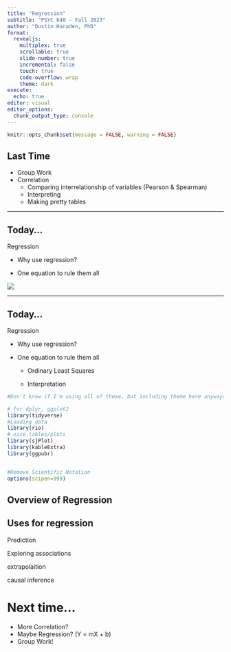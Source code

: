 ```yaml
---
title: "Regression"
subtitle: "PSYC 640 - Fall 2023"
author: "Dustin Haraden, PhD"
format: 
  revealjs:
    multiplex: true
    scrollable: true
    slide-number: true
    incremental: false
    touch: true
    code-overflow: wrap
    theme: dark
execute: 
  echo: true
editor: visual
editor_options: 
  chunk_output_type: console
---
```


```r
knitr::opts_chunk$set(message = FALSE, warning = FALSE)
```

## Last Time

::: nonincremental
-   Group Work
-   Correlation
    -   Comparing interrelationship of variables (Pearson & Spearman)
    -   Interpreting
    -   Making pretty tables
:::

------------------------------------------------------------------------

## Today...

Regression

-   Why use regression?

-   One equation to rule them all

![](images/reg_precious.gif){fig-align="center"}

------------------------------------------------------------------------

## Today...

Regression

-   Why use regression?

-   One equation to rule them all

    -   Ordinary Least Squares

    -   Interpretation

```r

#Don't know if I'm using all of these, but including theme here anyways

# for dplyr, ggplot2
library(tidyverse)
#Loading data
library(rio)
# nice tables/plots
library(sjPlot)
library(kableExtra)
library(ggpubr)


#Remove Scientific Notation 
options(scipen=999)
```

## Overview of Regression

## Uses for regression

Prediction

Exploring associations

extrapolaition

causal inference

# Next time...

-   More Correlation?
-   Maybe Regression? (Y = mX + b)
-   Group Work!
